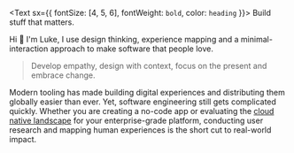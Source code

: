 <Text sx={{ fontSize: [4, 5, 6], fontWeight: `bold`, color: `heading` }}>
  Build stuff that matters. 
</Text>

Hi 👋 I'm Luke, I use design thinking, experience mapping and a minimal-interaction approach to make software that people love.

> Develop empathy, design with context, focus on the present and embrace change.

Modern tooling has made building digital experiences and distributing them globally easier than ever. Yet, software engineering still gets complicated quickly. Whether you are creating a no-code app or evaluating the [cloud native landscape](https://landscape.cncf.io) for your enterprise-grade platform, conducting user research and mapping human experiences is the short cut to real-world impact.
